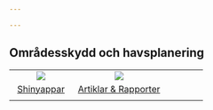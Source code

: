 ```yaml
---

---
```


## Områdesskydd och havsplanering

|                                      |                                                     |     |
|:----------------------:|:---------------------------------:|:------------:|
| [![](images/shiny.png)](/shiny.html) | [![](images/artiklarRapporter.png)](rapporter.html) |     |
|      [Shinyappar](/shiny.html)       |       [Artiklar & Rapporter](/rapporter.html)       |     |
|                                      |                                                     |     |
